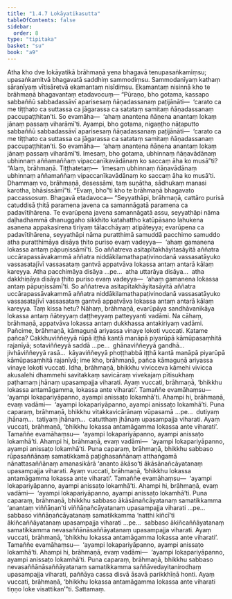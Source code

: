 ```yaml
---
title: "1.4.7 Lokāyatikasutta"
tableOfContents: false
sidebar:
  order: 8
type: "tipitaka"
basket: "su"
book: "a9"
---
```



<DynamicBreadcrumb />

<Division number="38" book="a9">

<Paragraph number="310" book="a9">
Atha kho dve lokāyatikā brāhmaṇā yena bhagavā tenupasaṅkamiṃsu; upasaṅkamitvā bhagavatā saddhiṃ sammodiṃsu. Sammodanīyaṃ kathaṃ sāraṇīyaṃ vītisāretvā ekamantaṃ nisīdiṃsu. Ekamantaṃ nisinnā kho te brāhmaṇā bhagavantaṃ etadavocuṃ—
</Paragraph>

<Paragraph number="311" book="a9">
“Pūraṇo, bho gotama, kassapo sabbaññū sabbadassāvī aparisesaṃ ñāṇadassanaṃ paṭijānāti—  ‘carato ca me tiṭṭhato ca suttassa ca jāgarassa ca satataṃ samitaṃ ñāṇadassanaṃ paccupaṭṭhitan’ti. So evamāha—  ‘ahaṃ anantena ñāṇena anantaṃ lokaṃ jānaṃ passaṃ viharāmī’ti. Ayampi, bho gotama, nigaṇṭho nāṭaputto sabbaññū sabbadassāvī aparisesaṃ ñāṇadassanaṃ paṭijānāti—  ‘carato ca me tiṭṭhato ca suttassa ca jāgarassa ca satataṃ samitaṃ ñāṇadassanaṃ paccupaṭṭhitan’ti. So evamāha—  ‘ahaṃ anantena ñāṇena anantaṃ lokaṃ jānaṃ passaṃ viharāmī’ti. Imesaṃ, bho gotama, ubhinnaṃ ñāṇavādānaṃ ubhinnaṃ aññamaññaṃ vipaccanīkavādānaṃ ko saccaṃ āha ko musā”ti?
</Paragraph>

<Paragraph number="312" book="a9">
“Alaṃ, brāhmaṇā. Tiṭṭhatetaṃ—  ‘imesaṃ ubhinnaṃ ñāṇavādānaṃ ubhinnaṃ aññamaññaṃ vipaccanīkavādānaṃ ko saccaṃ āha ko musā’ti. Dhammaṃ vo, brāhmaṇā, desessāmi, taṃ suṇātha, sādhukaṃ manasi karotha, bhāsissāmī”ti. “Evaṃ, bho”ti kho te brāhmaṇā bhagavato paccassosuṃ. Bhagavā etadavoca—
</Paragraph>

<Paragraph number="313" book="a9">
“Seyyathāpi, brāhmaṇā, cattāro purisā catuddisā ṭhitā paramena javena ca samannāgatā paramena ca padavītihārena. Te evarūpena javena samannāgatā assu, seyyathāpi nāma daḷhadhammā dhanuggaho sikkhito katahattho katūpāsano lahukena asanena appakasirena tiriyaṃ tālacchāyaṃ atipāteyya; evarūpena ca padavītihārena, seyyathāpi nāma puratthimā samuddā pacchimo samuddo atha puratthimāya disāya ṭhito puriso evaṃ vadeyya—  ‘ahaṃ gamanena lokassa antaṃ pāpuṇissāmī’ti. So aññatreva asitapītakhāyitasāyitā aññatra uccārapassāvakammā aññatra niddākilamathapaṭivinodanā vassasatāyuko vassasatajīvī vassasataṃ gantvā appatvāva lokassa antaṃ antarā kālaṃ kareyya. Atha pacchimāya disāya …pe…  atha uttarāya disāya…  atha dakkhiṇāya disāya ṭhito puriso evaṃ vadeyya—  ‘ahaṃ gamanena lokassa antaṃ pāpuṇissāmī’ti. So aññatreva asitapītakhāyitasāyitā aññatra uccārapassāvakammā aññatra niddākilamathapaṭivinodanā vassasatāyuko vassasatajīvī vassasataṃ gantvā appatvāva lokassa antaṃ antarā kālaṃ kareyya. Taṃ kissa hetu? Nāhaṃ, brāhmaṇā, evarūpāya sandhāvanikāya lokassa antaṃ ñāteyyaṃ daṭṭheyyaṃ patteyyanti vadāmi. Na cāhaṃ, brāhmaṇā, appatvāva lokassa antaṃ dukkhassa antakiriyaṃ vadāmi.
</Paragraph>

<Paragraph number="314" book="a9">
Pañcime, brāhmaṇā, kāmaguṇā ariyassa vinaye lokoti vuccati. Katame pañca? Cakkhuviññeyyā rūpā iṭṭhā kantā manāpā piyarūpā kāmūpasaṃhitā rajanīyā; sotaviññeyyā saddā …pe…  ghānaviññeyyā gandhā…  jivhāviññeyyā rasā…  kāyaviññeyyā phoṭṭhabbā iṭṭhā kantā manāpā piyarūpā kāmūpasaṃhitā rajanīyā; ime kho, brāhmaṇā, pañca kāmaguṇā ariyassa vinaye lokoti vuccati.
</Paragraph>

<Paragraph number="315" book="a9">
Idha, brāhmaṇā, bhikkhu vivicceva kāmehi vivicca akusalehi dhammehi savitakkaṃ savicāraṃ vivekajaṃ pītisukhaṃ paṭhamaṃ jhānaṃ upasampajja viharati. Ayaṃ vuccati, brāhmaṇā, ‘bhikkhu lokassa antamāgamma, lokassa ante viharati’. Tamaññe evamāhaṃsu—  ‘ayampi lokapariyāpanno, ayampi anissaṭo lokamhā’ti. Ahampi hi, brāhmaṇā, evaṃ vadāmi—  ‘ayampi lokapariyāpanno, ayampi anissaṭo lokamhā’ti.
</Paragraph>

<Paragraph number="316" book="a9">
Puna caparaṃ, brāhmaṇā, bhikkhu vitakkavicārānaṃ vūpasamā …pe…  dutiyaṃ jhānaṃ…  tatiyaṃ jhānaṃ…  catutthaṃ jhānaṃ upasampajja viharati. Ayaṃ vuccati, brāhmaṇā, ‘bhikkhu lokassa antamāgamma lokassa ante viharati’. Tamaññe evamāhaṃsu—  ‘ayampi lokapariyāpanno, ayampi anissaṭo lokamhā’ti. Ahampi hi, brāhmaṇā, evaṃ vadāmi—  ‘ayampi lokapariyāpanno, ayampi anissaṭo lokamhā’ti.
</Paragraph>

<Paragraph number="317" book="a9">
Puna caparaṃ, brāhmaṇā, bhikkhu sabbaso rūpasaññānaṃ samatikkamā paṭighasaññānaṃ atthaṅgamā nānattasaññānaṃ amanasikārā ‘ananto ākāso’ti ākāsānañcāyatanaṃ upasampajja viharati. Ayaṃ vuccati, brāhmaṇā, ‘bhikkhu lokassa antamāgamma lokassa ante viharati’. Tamaññe evamāhaṃsu—  ‘ayampi lokapariyāpanno, ayampi anissaṭo lokamhā’ti. Ahampi hi, brāhmaṇā, evaṃ vadāmi—  ‘ayampi lokapariyāpanno, ayampi anissaṭo lokamhā’ti.
</Paragraph>

<Paragraph number="318" book="a9">
Puna caparaṃ, brāhmaṇā, bhikkhu sabbaso ākāsānañcāyatanaṃ samatikkamma ‘anantaṃ viññāṇan’ti viññāṇañcāyatanaṃ upasampajja viharati …pe…  sabbaso viññāṇañcāyatanaṃ samatikkamma ‘natthi kiñcī’ti ākiñcaññāyatanaṃ upasampajja viharati …pe…  sabbaso ākiñcaññāyatanaṃ samatikkamma nevasaññānāsaññāyatanaṃ upasampajja viharati. Ayaṃ vuccati, brāhmaṇā, ‘bhikkhu lokassa antamāgamma lokassa ante viharati’. Tamaññe evamāhaṃsu—  ‘ayampi lokapariyāpanno, ayampi anissaṭo lokamhā’ti. Ahampi hi, brāhmaṇā, evaṃ vadāmi—  ‘ayampi lokapariyāpanno, ayampi anissaṭo lokamhā’ti.
</Paragraph>

<Paragraph number="319" book="a9">
Puna caparaṃ, brāhmaṇā, bhikkhu sabbaso nevasaññānāsaññāyatanaṃ samatikkamma saññāvedayitanirodhaṃ upasampajja viharati, paññāya cassa disvā āsavā parikkhīṇā honti. Ayaṃ vuccati, brāhmaṇā, ‘bhikkhu lokassa antamāgamma lokassa ante viharati tiṇṇo loke visattikan’”ti.

</Paragraph>
</Division>

<Paragraph number="320" type="center" book="a9">
Sattamaṃ.
</Paragraph>